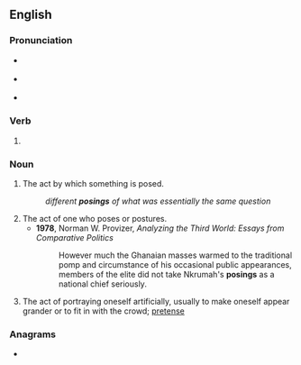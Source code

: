 ==English==

===Pronunciation===
* {{a|RP}} {{IPA|en|/ˈpəʊzɪŋ/}}
* {{a|GenAm}} {{IPA|en|/ˈpoʊzɪŋ/}}
* {{rhymes|en|əʊzɪŋ|s=2}}

===Verb===
{{head|en|verb form}}

# {{present participle of|en|pose|nocat=1}}

===Noun===
{{en-noun}}

# The act by which something is posed.
#: ''different '''posings''' of what was essentially the same question''
# The act of one who poses or postures.
#* '''1978''', Norman W. Provizer, ''Analyzing the Third World: Essays from Comparative Politics''
#*: However much the Ghanaian masses warmed to the traditional pomp and circumstance of his occasional public appearances, members of the elite did not take Nkrumah's '''posings''' as a national chief seriously.
# {{lb|en|informal}} The act of portraying oneself artificially, usually to make oneself appear grander or to fit in with the crowd; [[pretense]]

===Anagrams===
* {{anagrams|en|a=ginops|Gipson|Spingo|pingos}}